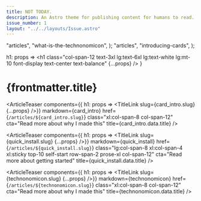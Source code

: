 ```yaml
---
title: NOT TODAY.
description: An Astro theme for publishing content for humans to read.
issue_number: 1
layout: "../../layouts/Issue.astro"
---
```



  "articles",
  "what-is-the-technonomicon",
);
    "articles",
    "introducing-cards",
);

  h1: props => <h1 class="col-span-12 text-3xl lg:text-6xl lg:text-white lg:mt-10 font-display text-center text-balance" {...props} />
}

# {frontmatter.title}

<ArticleTeaser
  components={{ h1: props => <TitleLink slug={card_intro.slug} {...props} />}}
  markdown={card_intro}
  href={`/articles/${card_intro.slug}`}
  class="xl:col-span-8 col-span-12"
  cta="Read more about why I made this"
  title={card_intro.data.title}
/>

<ArticleTeaser
  components={{ h1: props => <TitleLink slug={quick_install.slug} {...props} />}}
  markdown={quick_install}
  href={`/articles/${quick_install.slug}`}
  class="lg:col-span-8 xl:col-span-4 xl:sticky top-10 self-start row-span-2 prose-xl col-span-12"
  cta="Read more about getting started"
  title={quick_install.data.title}
/>

<ArticleTeaser
  components={{ h1: props => <TitleLink slug={technonomicon.slug} {...props} />}}
  markdown={technonomicon}
  href={`/articles/${technonomicon.slug}`}
  class="xl:col-span-8 col-span-12"
  cta="Read more about why I made this"
  title={technonomicon.data.title}
/>
